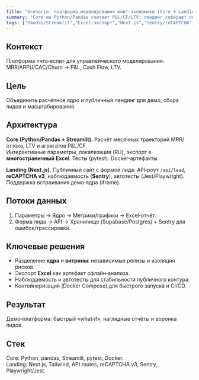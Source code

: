 ```yaml
---
title: "Scenario: платформа моделирования юнит‑экономики (Core + Landing)"
summary: "Core на Python/Pandas считает P&L/CF/LTV; лендинг собирает лиды (антиспам/логирование)."
tags: ["Pandas/Streamlit","Excel‑экспорт","Next.js","Sentry/reCAPTCHA","Тесты"]
---
```


## Контекст
Платформа «что‑если» для управленческого моделирования: MRR/ARPU/CAC/Churn → P&L, Cash Flow, LTV.

## Цель
Объединить расчётное ядро и публичный лендинг для демо, сбора лидов и масштабирования.

## Архитектура
**Core (Python/Pandas + Streamlit).** Расчёт месячных траекторий MRR/оттока, LTV и агрегатов P&L/CF.  
Интерактивные параметры, локализация (RU), экспорт в **многостраничный Excel**. Тесты (pytest). Docker‑артефакты.

**Landing (Next.js).** Публичный сайт с формой лида: API‑роут `/api/lead`, **reCAPTCHA v3**, наблюдаемость (**Sentry**), автотесты (Jest/Playwright). Поддержка встраивания демо‑ядра (iframe).

## Потоки данных
1. Параметры → Ядро → Метрики/графики → Excel‑отчёт.
2. Форма лида → API → Хранилище (Supabase/Postgres) + Sentry для ошибок/трассировки.

## Ключевые решения
- Разделение **ядра** и **витрины**: независимые релизы и изоляция рисков.
- Экспорт **Excel** как артефакт офлайн‑анализа.
- Наблюдаемость и автотесты для стабильности публичного контура.
- Контейнеризация (Docker Compose) для быстрого запуска и CI/CD.

## Результат
Демо‑платформа: быстрый «what‑if», наглядные отчёты и воронка лидов.

## Стек
Core: Python, pandas, Streamlit, pytest, Docker.  
Landing: Next.js, Tailwind, API routes, reCAPTCHA v3, Sentry, Playwright/Jest.
